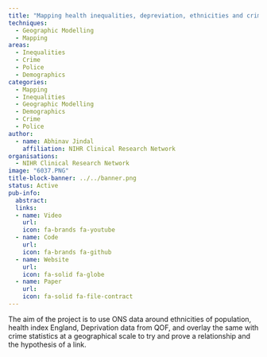 ```yaml
---
title: "Mapping health inequalities, depreviation, ethnicities and crime across the UK"
techniques:
  - Geographic Modelling
  - Mapping
areas:
  - Inequalities
  - Crime
  - Police
  - Demographics
categories:
  - Mapping
  - Inequalities
  - Geographic Modelling
  - Demographics
  - Crime
  - Police
author:
  - name: Abhinav Jindal
    affiliation: NIHR Clinical Research Network
organisations: 
  - NIHR Clinical Research Network
image: "6037.PNG"
title-block-banner: ../../banner.png
status: Active
pub-info:
  abstract:
  links:
  - name: Video
    url:
    icon: fa-brands fa-youtube
  - name: Code
    url:
    icon: fa-brands fa-github
  - name: Website
    url:
    icon: fa-solid fa-globe
  - name: Paper
    url:
    icon: fa-solid fa-file-contract
---
```


The aim of the project is to use ONS data around ethnicities of population, health index England, Deprivation data from QOF, and overlay the same with crime statistics at a geographical scale to try and prove a relationship and the hypothesis of a link.
